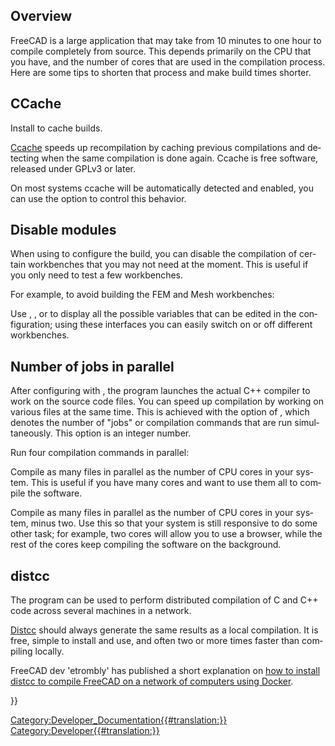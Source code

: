 <languages/>

{{Docnav
|[[FreeCAD_Docker_CLI_mode/pt-br|FreeCAD Docker modo CLI]]
|[[Third_Party_Libraries/pt-br|Bibliotecas de terceiros]]
}}

{{TOCright}}

<div lang="en" dir="ltr" class="mw-content-ltr">
==Overview==
</div> 

<div lang="en" dir="ltr" class="mw-content-ltr">
FreeCAD is a large application that may take from 10 minutes to one hour to compile completely from source. This depends primarily on the CPU that you have, and the number of cores that are used in the compilation process. Here are some tips to shorten that process and make build times shorter.
</div>

<div lang="en" dir="ltr" class="mw-content-ltr">
== CCache ==
</div>

<div lang="en" dir="ltr" class="mw-content-ltr">
Install {{incode|ccache}} to cache builds.
</div>

<div lang="en" dir="ltr" class="mw-content-ltr">
[https://ccache.dev/ Ccache] speeds up recompilation by caching previous compilations and detecting when the same compilation is done again. Ccache is free software, released under GPLv3 or later.
</div>

<div lang="en" dir="ltr" class="mw-content-ltr">
On most systems ccache will be automatically detected and enabled, you can use the {{incode|FREECAD_USE_CCACHE}} {{incode|cmake}} option to control this behavior.
</div>

<div lang="en" dir="ltr" class="mw-content-ltr">
== Disable modules ==
</div>

<div lang="en" dir="ltr" class="mw-content-ltr">
When using {{incode|cmake}} to configure the build, you can disable the compilation of certain workbenches that you may not need at the moment. This is useful if you only need to test a few workbenches.
</div>

<div lang="en" dir="ltr" class="mw-content-ltr">
For example, to avoid building the FEM and Mesh workbenches:
</div>

{{Code|code=
cmake -DBUILD_FEM=OFF -DBUILD_MESH=OFF ../freecad-source
}}

<div lang="en" dir="ltr" class="mw-content-ltr">
Use {{incode|cmake-gui}}, {{incode|cmake-curses-gui}}, or {{incode|cmake-qt-gui}} to display all the possible variables that can be edited in the configuration; using these interfaces you can easily switch on or off different workbenches.
</div>

<div lang="en" dir="ltr" class="mw-content-ltr">
== Number of jobs in parallel ==
</div>

<div lang="en" dir="ltr" class="mw-content-ltr">
After configuring with {{incode|cmake}}, the {{incode|make}} program launches the actual C++ compiler to work on the source code files. You can speed up compilation by working on various files at the same time. This is achieved with the {{incode|-j}} option of {{incode|make}}, which denotes the number of "jobs" or compilation commands that are run simultaneously. This option is an integer number.
</div>

<div lang="en" dir="ltr" class="mw-content-ltr">
Run four compilation commands in parallel:
</div>

{{Code|code=
make -j4
}}

<div lang="en" dir="ltr" class="mw-content-ltr">
Compile as many files in parallel as the number of CPU cores in your system. This is useful if you have many cores and want to use them all to compile the software.
</div>

{{code|code=
make -j$(nproc)
}}

<div lang="en" dir="ltr" class="mw-content-ltr">
Compile as many files in parallel as the number of CPU cores in your system, minus two. Use this so that your system is still responsive to do some other task; for example, two cores will allow you to use a browser, while the rest of the cores keep compiling the software on the background.
</div>

{{code|code=
make -j$(nproc --ignore=2)
}}

<div lang="en" dir="ltr" class="mw-content-ltr">
== distcc ==
</div>

<div lang="en" dir="ltr" class="mw-content-ltr">
The {{incode|distcc}} program can be used to perform distributed compilation of C and C++ code across several machines in a network.
</div>

<div lang="en" dir="ltr" class="mw-content-ltr">
[https://www.distcc.org/ Distcc] should always generate the same results as a local compilation. It is free, simple to install and use, and often two or more times faster than compiling locally.
</div>

<div lang="en" dir="ltr" class="mw-content-ltr">
FreeCAD dev 'etrombly' has published a short explanation on [https://forum.freecad.org/viewtopic.php?f=4&t=50810&p=459142#p458614 how to install distcc to compile FreeCAD on a network of computers using Docker].
</div>


{{Docnav
|[[FreeCAD_Docker_CLI_mode/pt-br|FreeCAD Docker modo CLI]]
|[[Third_Party_Libraries/pt-br|Bibliotecas de terceiros]]
}}

{{Userdocnavi{{#translation:}}}}
[[Category:Developer_Documentation{{#translation:}}]]
[[Category:Developer{{#translation:}}]]